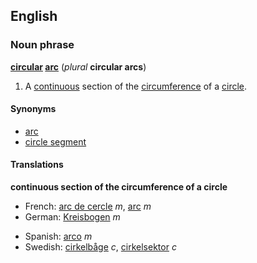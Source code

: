 ==English==
===Noun phrase===
'''[[circular]] [[arc]]''' (''plural'' '''circular arcs''')

#{{geometry}} A [[continuous]] section of the [[circumference]] of a [[circle]].

====Synonyms====
*[[arc]]
*[[circle segment]]<!--according to the Wikipedia article on arcs-->

====Translations====

'''continuous section of the circumference of a circle'''
{{top}}
*French: [[arc de cercle]] ''m'', [[arc]] ''m''
*German: [[Kreisbogen]] ''m''
{{mid}}
*Spanish: [[arco#Spanish|arco]] ''m''
*Swedish: [[cirkelbåge]] ''c'', [[cirkelsektor]] ''c''
{{bottom}}